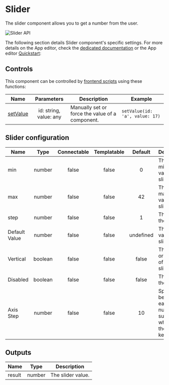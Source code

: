 
# Slider

The slider component allows you to get a number from the user.

![Slider API](../../assets/apps/4_app_component_library/slider.png.webp)

The following section details Slider component's specific settings. For more details on the App editor, check the [dedicated documentation](../0_app_editor/index.mdx) or the App editor [Quickstart](../../getting_started/7_apps_quickstart/index.mdx):

<div className="grid grid-cols-2 gap-6 mb-4">
	<DocCard
		color="orange"
		title="App editor Documentation"
		description="The app editor is a low-code builder to create custom User Interfaces with a mix of drag-and-drop and code."
		href="/docs/apps/app_editor"
	/>
	<DocCard
		color="orange"
		title="Apps quickstart"
		description="Learn how to build your first app in a matter of minutes."
		href="/docs/getting_started/apps_quickstart"
	/>
</div>

## Controls

This component can be controlled by [frontend scripts](../3_app-runnable-panel.mdx#frontend-scripts) using these functions:

| Name   |        Parameters        | Description          | Example       |
| ------ | :----------------------: | -------------------- | ------------- |
| [setValue](../3_app-runnable-panel.mdx#setvalue) | id: string, value: any | Manually set or force the value of a component. | `setValue(id: 'a', value: 17)` |

## Slider configuration

| Name          |  Type   | Connectable | Templatable |  Default  | Description                                                      |
| ------------- | :-----: | :---------: | :---------: | :-------: | ---------------------------------------------------------------- |
| min           | number  |    false    |    false    |     0     | The minimum value of the slider.                                 |
| max           | number  |    false    |    false    |    42     | The maximum value of the slider.                                 |
| step          | number  |    false    |    false    |     1     | The step of the slider.                                          |
| Default Value | number  |    false    |    false    | undefined | The default value of the slider.                                 |
| Vertical      | boolean |    false    |    false    |   false   | The orientation of the slider.                                   |
| Disabled      | boolean |    false    |    false    |   false   | The state of the slider.                                         |
| Axis Step     | number  |    false    |    false    |    10     | Spread between each number suggestion when using the arrow keys. |

## Outputs

| Name   |  Type  | Description       |
| ------ | :----: | ----------------- |
| result | number | The slider value. |
